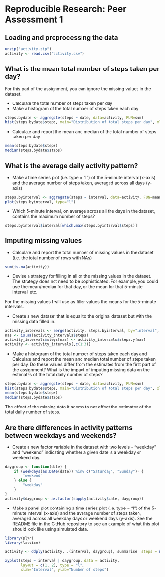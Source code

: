 # Reproducible Research: Peer Assessment 1   


## Loading and preprocessing the data

```r
unzip("activity.zip")
activity <- read.csv("activity.csv")
```


## What is the mean total number of steps taken per day?

For this part of the assignment, you can ignore the missing values in the dataset.

* Calculate the total number of steps taken per day
* Make a histogram of the total number of steps taken each day

```r
steps.bydate <- aggregate(steps ~ date, data=activity, FUN=sum)
hist(steps.bydate$steps, main="Distribution of total steps per day", xlab="Number of steps per day", ylab="Frequency")
```


* Calculate and report the mean and median of the total number of steps taken per day

```r
mean(steps.bydate$steps)
median(steps.bydate$steps)
```


## What is the average daily activity pattern?

* Make a time series plot (i.e. type = "l") of the 5-minute interval (x-axis) and the average number of steps taken, averaged across all days (y-axis)

```r
steps.byinterval <- aggregate(steps ~ interval, data=activity, FUN=mean)
plot(steps.byinterval, type="l")
```


* Which 5-minute interval, on average across all the days in the dataset, contains the maximum number of steps?

```r
steps.byinterval$interval[which.max(steps.byinterval$steps)]
```


## Imputing missing values

* Calculate and report the total number of missing values in the dataset (i.e. the total number of rows with NAs)   

```r
sum(is.na(activity))
```


* Devise a strategy for filling in all of the missing values in the dataset. The strategy does not need to be sophisticated. For example, you could use the mean/median for that day, or the mean for that 5-minute interval, etc.   

For the missing values I will use as filler values the means for the 5-minute intervals.


* Create a new dataset that is equal to the original dataset but with the missing data filled in.   

```r
activity_intervals <- merge(activity, steps.byinterval, by="interval", suffixes=c("",".y"))
nas <- is.na(activity_intervals$steps)
activity_intervals$steps[nas] <- activity_intervals$steps.y[nas]
activity <- activity_intervals[,c(1:3)]
```


* Make a histogram of the total number of steps taken each day and Calculate and report the mean and median total number of steps taken per day. Do these values differ from the estimates from the first part of the assignment? What is the impact of imputing missing data on the estimates of the total daily number of steps?

```r
steps.bydate <- aggregate(steps ~ date, data=activity, FUN=sum)
hist(steps.bydate$steps, main="Distribution of total steps per day", xlab="Number of steps per day", ylab="Frequency") 
mean(steps.bydate$steps)
median(steps.bydate$steps)
```

The effect of the missing data it seems to not affect the estimates of the total daily number of steps.


## Are there differences in activity patterns between weekdays and weekends?

* Create a new factor variable in the dataset with two levels - "weekday" and "weekend" indicating whether a given date is a weekday or weekend day.

```r
daygroup <- function(date) {
    if (weekdays(as.Date(date)) %in% c("Saturday", "Sunday")) {
        "weekend"
    } else {
        "weekday"
    }
}
activity$daygroup <- as.factor(sapply(activity$date, daygroup))
```


* Make a panel plot containing a time series plot (i.e. type = "l") of the 5-minute interval (x-axis) and the average number of steps taken, averaged across all weekday days or weekend days (y-axis). See the README file in the GitHub repository to see an example of what this plot should look like using simulated data.

```r
library(plyr)
library(lattice)

activity <- ddply(activity, .(interval, daygroup), summarise, steps = mean(steps))

xyplot(steps ~ interval | daygroup, data = activity,
       layout = c(1, 2), type = "l", 
       xlab="Interval", ylab="Number of steps")

```



